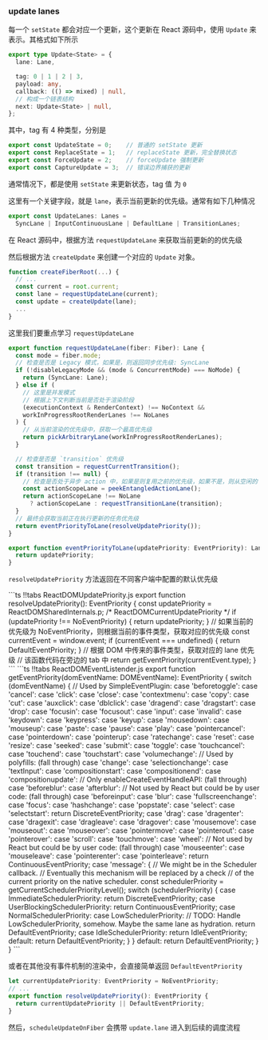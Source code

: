 
### update lanes

每一个 `setState` 都会对应一个更新，这个更新在 React 源码中，使用 `Update` 来表示。其格式如下所示

```ts
export type Update<State> = {
  lane: Lane,

  tag: 0 | 1 | 2 | 3,
  payload: any,
  callback: (() => mixed) | null,
  // 构成一个链表结构
  next: Update<State> | null,
};
```

其中，tag 有 4 种类型，分别是

```ts
export const UpdateState = 0;    // 普通的 setState 更新
export const ReplaceState = 1;   // replaceState 更新，完全替换状态
export const ForceUpdate = 2;    // forceUpdate 强制更新
export const CaptureUpdate = 3;  // 错误边界捕获的更新
```

通常情况下，都是使用 `setState` 来更新状态，tag 值 为 `0`

这里有一个关键字段，就是 `lane`，表示当前更新的优先级。通常有如下几种情况

```ts
export const UpdateLanes: Lanes =
  SyncLane | InputContinuousLane | DefaultLane | TransitionLanes;
```

在 React 源码中，根据方法 `requestUpdateLane` 来获取当前更新的的优先级

然后根据方法 `createUpdate` 来创建一个对应的 `Update` 对象。

```ts
function createFiberRoot(...) {
  // ...
  const current = root.current;
  const lane = requestUpdateLane(current);
  const update = createUpdate(lane);
  ...
}
```

这里我们要重点学习 `requestUpdateLane`

```ts
export function requestUpdateLane(fiber: Fiber): Lane {
  const mode = fiber.mode;
  // 检查是否是 Legacy 模式，如果是，则返回同步优先级: SyncLane
  if (!disableLegacyMode && (mode & ConcurrentMode) === NoMode) {
    return (SyncLane: Lane);
  } else if (
    // 这里是并发模式
    // 根据上下文判断当前是否处于渲染阶段
    (executionContext & RenderContext) !== NoContext &&
    workInProgressRootRenderLanes !== NoLanes
  ) {
    // 从当前渲染的优先级中，获取一个最高优先级
    return pickArbitraryLane(workInProgressRootRenderLanes);
  }

  // 检查是否是 `transition` 优先级
  const transition = requestCurrentTransition();
  if (transition !== null) {
    // 检查是否处于异步 action 中，如果是则复用之前的优先级，如果不是，则从空闲的 `transition lane` 中获取一个 lane，如果都被占用，则使用最高优先级
    const actionScopeLane = peekEntangledActionLane();
    return actionScopeLane !== NoLane
      ? actionScopeLane : requestTransitionLane(transition);
  }
  // 最终会获取当前正在执行更新的任务优先级
  return eventPriorityToLane(resolveUpdatePriority());
}
```


```ts
export function eventPriorityToLane(updatePriority: EventPriority): Lane {
  return updatePriority;
}
```

`resolveUpdatePriority` 方法返回在不同客户端中配置的默认优先级

<CodeTabs>
```ts !!tabs ReactDOMUpdatePriority.js
export function resolveUpdatePriority(): EventPriority {
  const updatePriority = ReactDOMSharedInternals.p; /* ReactDOMCurrentUpdatePriority */
  if (updatePriority !== NoEventPriority) {
    return updatePriority;
  }
  // 如果当前的优先级为 NoEventPriority，则根据当前的事件类型，获取对应的优先级
  const currentEvent = window.event;
  if (currentEvent === undefined) {
    return DefaultEventPriority;
  }
  // 根据 DOM 中传来的事件类型，获取对应的 lane 优先级
  // 该函数代码在旁边的 tab 中
  return getEventPriority(currentEvent.type);
}
```
```ts !!tabs ReactDOMEventListender.js
export function getEventPriority(domEventName: DOMEventName): EventPriority {
  switch (domEventName) {
    // Used by SimpleEventPlugin:
    case 'beforetoggle':
    case 'cancel':
    case 'click':
    case 'close':
    case 'contextmenu':
    case 'copy':
    case 'cut':
    case 'auxclick':
    case 'dblclick':
    case 'dragend':
    case 'dragstart':
    case 'drop':
    case 'focusin':
    case 'focusout':
    case 'input':
    case 'invalid':
    case 'keydown':
    case 'keypress':
    case 'keyup':
    case 'mousedown':
    case 'mouseup':
    case 'paste':
    case 'pause':
    case 'play':
    case 'pointercancel':
    case 'pointerdown':
    case 'pointerup':
    case 'ratechange':
    case 'reset':
    case 'resize':
    case 'seeked':
    case 'submit':
    case 'toggle':
    case 'touchcancel':
    case 'touchend':
    case 'touchstart':
    case 'volumechange':
    // Used by polyfills: (fall through)
    case 'change':
    case 'selectionchange':
    case 'textInput':
    case 'compositionstart':
    case 'compositionend':
    case 'compositionupdate':
    // Only enableCreateEventHandleAPI: (fall through)
    case 'beforeblur':
    case 'afterblur':
    // Not used by React but could be by user code: (fall through)
    case 'beforeinput':
    case 'blur':
    case 'fullscreenchange':
    case 'focus':
    case 'hashchange':
    case 'popstate':
    case 'select':
    case 'selectstart':
      return DiscreteEventPriority;
    case 'drag':
    case 'dragenter':
    case 'dragexit':
    case 'dragleave':
    case 'dragover':
    case 'mousemove':
    case 'mouseout':
    case 'mouseover':
    case 'pointermove':
    case 'pointerout':
    case 'pointerover':
    case 'scroll':
    case 'touchmove':
    case 'wheel':
    // Not used by React but could be by user code: (fall through)
    case 'mouseenter':
    case 'mouseleave':
    case 'pointerenter':
    case 'pointerleave':
      return ContinuousEventPriority;
    case 'message': {
      // We might be in the Scheduler callback.
      // Eventually this mechanism will be replaced by a check
      // of the current priority on the native scheduler.
      const schedulerPriority = getCurrentSchedulerPriorityLevel();
      switch (schedulerPriority) {
        case ImmediateSchedulerPriority:
          return DiscreteEventPriority;
        case UserBlockingSchedulerPriority:
          return ContinuousEventPriority;
        case NormalSchedulerPriority:
        case LowSchedulerPriority:
          // TODO: Handle LowSchedulerPriority, somehow. Maybe the same lane as hydration.
          return DefaultEventPriority;
        case IdleSchedulerPriority:
          return IdleEventPriority;
        default:
          return DefaultEventPriority;
      }
    }
    default:
      return DefaultEventPriority;
  }
}
```

</CodeTabs>

或者在其他没有事件机制的渲染中，会直接简单返回 `DefaultEventPriority`

```ts
let currentUpdatePriority: EventPriority = NoEventPriority;
// ...
export function resolveUpdatePriority(): EventPriority {
  return currentUpdatePriority || DefaultEventPriority;
}
```

然后，`scheduleUpdateOnFiber` 会携带 `update.lane` 进入到后续的调度流程

